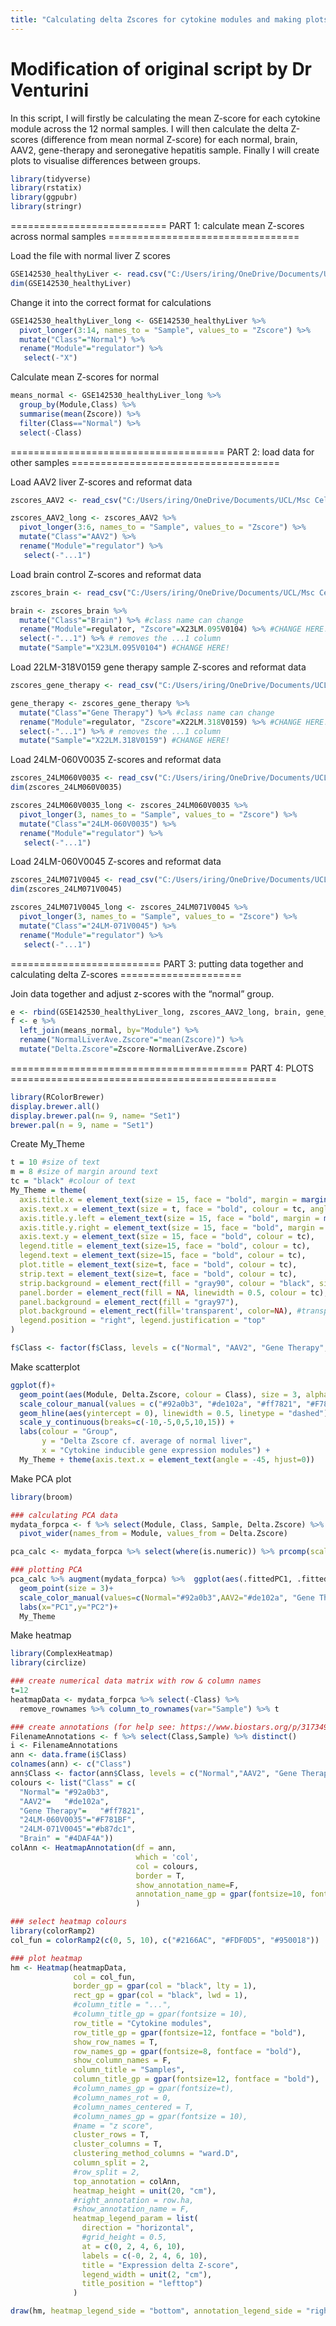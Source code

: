 ---
title: "Calculating delta Zscores for cytokine modules and making plots"
---
# Modification of original script by Dr Venturini

In this script, I will firstly be calculating the mean Z-score for each cytokine module across the 12 normal samples. I will then calculate the delta Z-scores (difference from mean normal Z-score) for each normal, brain, AAV2, gene-therapy and seronegative hepatitis sample. Finally I will create plots to visualise differences between groups.

```{r}
library(tidyverse)
library(rstatix)
library(ggpubr)
library(stringr)
```

=========================== PART 1: calculate mean Z-scores across normal samples =================================

Load the file with normal liver Z scores 
```{r}
GSE142530_healthyLiver <- read.csv("C:/Users/iring/OneDrive/Documents/UCL/Msc Cell and Gene Therapy Research Project/Transcriptomics/Final Transcriptomics Calculations/Cytokine modules/FINAL - all samples RD/zscores_GSE142530_healthyLiver_allsamplesRD.csv")
dim(GSE142530_healthyLiver)
```

Change it into the correct format for calculations
```{r}
GSE142530_healthyLiver_long <- GSE142530_healthyLiver %>% 
  pivot_longer(3:14, names_to = "Sample", values_to = "Zscore") %>% 
  mutate("Class"="Normal") %>%
  rename("Module"="regulator") %>% 
   select(-"X")
```

Calculate mean Z-scores for normal
```{r}
means_normal <- GSE142530_healthyLiver_long %>%  
  group_by(Module,Class) %>% 
  summarise(mean(Zscore)) %>% 
  filter(Class=="Normal") %>% 
  select(-Class)
```


===================================== PART 2: load data for other samples ====================================

Load AAV2 liver Z-scores and reformat data
```{r}
zscores_AAV2 <- read_csv("C:/Users/iring/OneDrive/Documents/UCL/Msc Cell and Gene Therapy Research Project/Transcriptomics/Final Transcriptomics Calculations/Cytokine modules/FINAL - all samples RD/zscores_natureAAV2liver_allsamplesRD.csv")

zscores_AAV2_long <- zscores_AAV2 %>% 
  pivot_longer(3:6, names_to = "Sample", values_to = "Zscore") %>% 
  mutate("Class"="AAV2") %>%
  rename("Module"="regulator") %>% 
   select(-"...1")
```

Load brain control Z-scores and reformat data
```{r}
zscores_brain <- read_csv("C:/Users/iring/OneDrive/Documents/UCL/Msc Cell and Gene Therapy Research Project/Transcriptomics/Final Transcriptomics Calculations/Cytokine modules/FINAL - all samples RD/zscores_X23LM.095V0104_brain_allsamplesRD.csv")

brain <- zscores_brain %>% 
  mutate("Class"="Brain") %>% #class name can change 
  rename("Module"=regulator, "Zscore"=X23LM.095V0104) %>% #CHANGE HERE!
  select(-"...1") %>% # removes the ...1 column
  mutate("Sample"="X23LM.095V0104") #CHANGE HERE!
```

Load 22LM-318V0159 gene therapy sample Z-scores and reformat data 
```{r}
zscores_gene_therapy <- read_csv("C:/Users/iring/OneDrive/Documents/UCL/Msc Cell and Gene Therapy Research Project/Transcriptomics/Final Transcriptomics Calculations/Cytokine modules/FINAL - all samples RD/zscores_22LM-318V0159_geneTherapy_allsamplesRD.csv")

gene_therapy <- zscores_gene_therapy %>% 
  mutate("Class"="Gene Therapy") %>% #class name can change 
  rename("Module"=regulator, "Zscore"=X22LM.318V0159) %>% #CHANGE HERE!
  select(-"...1") %>% # removes the ...1 column
  mutate("Sample"="X22LM.318V0159") #CHANGE HERE!
```

Load 24LM-060V0035 Z-scores and reformat data 
```{r}
zscores_24LM060V0035 <- read_csv("C:/Users/iring/OneDrive/Documents/UCL/Msc Cell and Gene Therapy Research Project/Transcriptomics/Final Transcriptomics Calculations/Cytokine modules/FINAL - all samples RD/zscores_Seronegative_Hepatitis_24LM.060V0035_allsamplesRD.csv")
dim(zscores_24LM060V0035)

zscores_24LM060V0035_long <- zscores_24LM060V0035 %>% 
  pivot_longer(3, names_to = "Sample", values_to = "Zscore") %>% 
  mutate("Class"="24LM-060V0035") %>%
  rename("Module"="regulator") %>% 
   select(-"...1")
```

Load 24LM-060V0045 Z-scores and reformat data 
```{r}
zscores_24LM071V0045 <- read_csv("C:/Users/iring/OneDrive/Documents/UCL/Msc Cell and Gene Therapy Research Project/Transcriptomics/Final Transcriptomics Calculations/Cytokine modules/FINAL - all samples RD/zscores_Seronegative_Hepatitis_24LM.071V0045_allsamplesRD.csv")
dim(zscores_24LM071V0045)

zscores_24LM071V0045_long <- zscores_24LM071V0045 %>% 
  pivot_longer(3, names_to = "Sample", values_to = "Zscore") %>% 
  mutate("Class"="24LM-071V0045") %>%
  rename("Module"="regulator") %>% 
   select(-"...1")
```


========================== PART 3: putting data together and calculating delta Z-scores =====================

Join data together and adjust z-scores with the "normal" group. 
```{r}
e <- rbind(GSE142530_healthyLiver_long, zscores_AAV2_long, brain, gene_therapy, zscores_24LM060V0035_long, zscores_24LM071V0045_long)
f <- e %>% 
  left_join(means_normal, by="Module") %>% 
  rename("NormalLiverAve.Zscore"="mean(Zscore)") %>% 
  mutate("Delta.Zscore"=Zscore-NormalLiverAve.Zscore)
```



========================================= PART 4: PLOTS ==============================================

```{r}
library(RColorBrewer) 
display.brewer.all()
display.brewer.pal(n= 9, name= "Set1")  
brewer.pal(n = 9, name = "Set1")  
```

Create My_Theme
```{r}
t = 10 #size of text
m = 8 #size of margin around text
tc = "black" #colour of text
My_Theme = theme(
  axis.title.x = element_text(size = 15, face = "bold", margin = margin(t = m)),
  axis.text.x = element_text(size = t, face = "bold", colour = tc, angle = 0, hjust = 0.5),
  axis.title.y.left = element_text(size = 15, face = "bold", margin = margin(r = m)),
  axis.title.y.right = element_text(size = 15, face = "bold", margin = margin(l = m)),
  axis.text.y = element_text(size = 15, face = "bold", colour = tc),
  legend.title = element_text(size=15, face = "bold", colour = tc),
  legend.text = element_text(size=15, face = "bold", colour = tc),
  plot.title = element_text(size=t, face = "bold", colour = tc),
  strip.text = element_text(size=t, face = "bold", colour = tc),
  strip.background = element_rect(fill = "gray90", colour = "black", size = 0.5),
  panel.border = element_rect(fill = NA, linewidth = 0.5, colour = tc),
  panel.background = element_rect(fill = "gray97"),
  plot.background = element_rect(fill='transparent', color=NA), #transparent plot bg
  legend.position = "right", legend.justification = "top"
)

f$Class <- factor(f$Class, levels = c("Normal", "AAV2", "Gene Therapy", "24LM-060V0035", "24LM-071V0045", "Brain")) 
```

Make scatterplot
```{r}
ggplot(f)+
  geom_point(aes(Module, Delta.Zscore, colour = Class), size = 3, alpha = 0.8)+
  scale_colour_manual(values = c("#92a0b3", "#de102a", "#ff7821", "#F781BF", "#b87dc1", "#4DAF4A"))+
  geom_hline(aes(yintercept = 0), linewidth = 0.5, linetype = "dashed")+
  scale_y_continuous(breaks=c(-10,-5,0,5,10,15)) +
  labs(colour = "Group",
       y = "Delta Zscore cf. average of normal liver", 
       x = "Cytokine inducible gene expression modules") +
  My_Theme + theme(axis.text.x = element_text(angle = -45, hjust=0))
```


Make PCA plot
```{r}
library(broom)

### calculating PCA data
mydata_forpca <- f %>% select(Module, Class, Sample, Delta.Zscore) %>% 
  pivot_wider(names_from = Module, values_from = Delta.Zscore)

pca_calc <- mydata_forpca %>% select(where(is.numeric)) %>% prcomp(scale = F)

### plotting PCA
pca_calc %>% augment(mydata_forpca) %>%  ggplot(aes(.fittedPC1, .fittedPC2, color = Class))+ 
  geom_point(size = 3)+
  scale_color_manual(values=c(Normal="#92a0b3",AAV2="#de102a", "Gene Therapy"="#ff7821", "24LM-060V0035"="#F781BF", "24LM-071V0045"="#b87dc1", Brain= "#4DAF4A"))+
  labs(x="PC1",y="PC2")+
  My_Theme
```


Make heatmap
```{r}
library(ComplexHeatmap)
library(circlize)

### create numerical data matrix with row & column names
t=12
heatmapData <- mydata_forpca %>% select(-Class) %>%
  remove_rownames %>% column_to_rownames(var="Sample") %>% t

### create annotations (for help see: https://www.biostars.org/p/317349/)
FilenameAnnotations <- f %>% select(Class,Sample) %>% distinct()
i <- FilenameAnnotations
ann <- data.frame(i$Class)
colnames(ann) <- c("Class")
ann$Class <- factor(ann$Class, levels = c("Normal","AAV2", "Gene Therapy", "24LM-060V0035", "24LM-071V0045", "Brain"))
colours <- list("Class" = c(
  "Normal"=	"#92a0b3",
  "AAV2"=	"#de102a",
  "Gene Therapy"=	"#ff7821",
  "24LM-060V0035"="#F781BF",
  "24LM-071V0045"="#b87dc1",
  "Brain" = "#4DAF4A"))
colAnn <- HeatmapAnnotation(df = ann,
                            which = 'col',
                            col = colours,
                            border = T,
                            show_annotation_name=F,
                            annotation_name_gp = gpar(fontsize=10, fontface = "bold")
                            )

### select heatmap colours
library(colorRamp2)
col_fun = colorRamp2(c(0, 5, 10), c("#2166AC", "#FDF0D5", "#950018"))

### plot heatmap 
hm <- Heatmap(heatmapData,
              col = col_fun,
              border_gp = gpar(col = "black", lty = 1),
              rect_gp = gpar(col = "black", lwd = 1),
              #column_title = "...",
              #column_title_gp = gpar(fontsize = 10),
              row_title = "Cytokine modules",
              row_title_gp = gpar(fontsize=12, fontface = "bold"),
              show_row_names = T,
              row_names_gp = gpar(fontsize=8, fontface = "bold"),
              show_column_names = F,
              column_title = "Samples",
              column_title_gp = gpar(fontsize=12, fontface = "bold"),
              #column_names_gp = gpar(fontsize=t),
              #column_names_rot = 0,
              #column_names_centered = T,
              #column_names_gp = gpar(fontsize = 10),
              #name = "z score",
              cluster_rows = T,
              cluster_columns = T,
              clustering_method_columns = "ward.D",
              column_split = 2,
              #row_split = 2,
              top_annotation = colAnn,
              heatmap_height = unit(20, "cm"),
              #right_annotation = row.ha,
              #show_annotation_name = F,
              heatmap_legend_param = list(
                direction = "horizontal",
                #grid_height = 0.5,
                at = c(0, 2, 4, 6, 10),
                labels = c(-0, 2, 4, 6, 10),
                title = "Expression delta Z-score",
                legend_width = unit(2, "cm"),
                title_position = "lefttop")
              )

draw(hm, heatmap_legend_side = "bottom", annotation_legend_side = "right")
```


